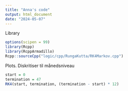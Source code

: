 ```yaml
---
title: "Anna's code"
output: html_document
date: "2024-05-07"
---
```

Library
```r
options(scipen = 99)
library(Rcpp)
library(RcppArmadillo)
Rcpp::sourceCpp("logic/cpp/RungaKutta/RK4Markov.cpp")
```

Plots. Diskritiser til månedsniveau
```r
start = 0
termination = 47
RK4(start, termination, (termination - start) * 12)
```

